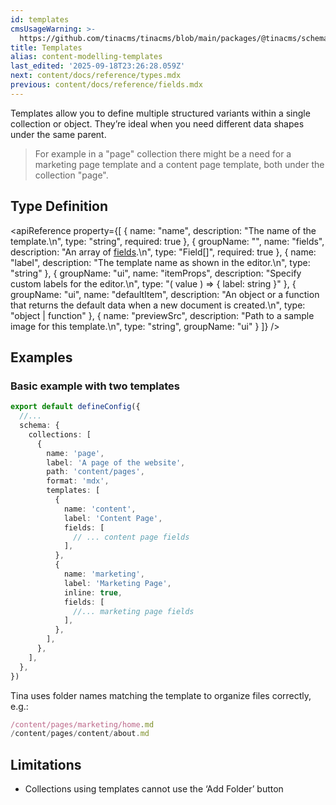 ```yaml
---
id: templates
cmsUsageWarning: >-
  https://github.com/tinacms/tinacms/blob/main/packages/@tinacms/schema-tools/src/types/index.ts
title: Templates
alias: content-modelling-templates
last_edited: '2025-09-18T23:26:28.059Z'
next: content/docs/reference/types.mdx
previous: content/docs/reference/fields.mdx
---
```


Templates allow you to define multiple structured variants within a single collection or object. They’re ideal when you need different data shapes under the same parent.

> For example in a "page" collection there might be a need for a marketing page template and a content page template, both under the collection "page".

## Type Definition

<apiReference
  property={[
    {
      name: "name",
      description: "The name of the template.\n",
      type: "string",
      required: true
    },
    {
      groupName: "",
      name: "fields",
      description: "An array of [fields](/docs/reference/fields/).\n",
      type: "Field[]",
      required: true
    },
    {
      name: "label",
      description: "The template name as shown in the editor.\n",
      type: "string"
    },
    {
      groupName: "ui",
      name: "itemProps",
      description: "Specify custom labels for the editor.\n",
      type: "( value ) => { label: string }"
    },
    {
      groupName: "ui",
      name: "defaultItem",
      description:
        "An object or a function that returns the default data when a new document is created.\n",
      type: "object | function"
    },
    {
      name: "previewSrc",
      description: "Path to a sample image for this template.\n",
      type: "string",
      groupName: "ui"
    }
  ]}
/>

## Examples

### Basic example with two templates

```ts
export default defineConfig({
  //...
  schema: {
    collections: [
      {
        name: 'page',
        label: 'A page of the website',
        path: 'content/pages',
        format: 'mdx',
        templates: [
          {
            name: 'content',
            label: 'Content Page',
            fields: [
              // ... content page fields
            ],
          },
          {
            name: 'marketing',
            label: 'Marketing Page',
            inline: true,
            fields: [
              //... marketing page fields
            ],
          },
        ],
      },
    ],
  },
})
```

Tina uses folder names matching the template to organize files correctly, e.g.:

```javascript
/content/pages/marketing/home.md
/content/pages/content/about.md
```

## Limitations

* Collections using templates cannot use the ‘Add Folder’ button
